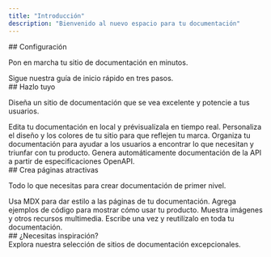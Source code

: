 ```yaml
---
title: "Introducción"
description: "Bienvenido al nuevo espacio para tu documentación"
---
```


<div id="setting-up">
  ## Configuración
</div>

Pon en marcha tu sitio de documentación en minutos.

<Card title="Start here" icon="rocket" href="/es/quickstart" horizontal>
  Sigue nuestra guía de inicio rápido en tres pasos.
</Card>

<div id="make-it-yours">
  ## Hazlo tuyo
</div>

Diseña un sitio de documentación que se vea excelente y potencie a tus usuarios.

<Columns cols={2}>
  <Card title="Edita localmente" icon="pen-to-square" href="/es/development">
    Edita tu documentación en local y prévisualízala en tiempo real.
  </Card>

  <Card title="Personaliza tu sitio" icon="palette" href="/es/essentials/settings">
    Personaliza el diseño y los colores de tu sitio para que reflejen tu marca.
  </Card>

  <Card title="Configura la navegación" icon="map" href="/es/essentials/navigation">
    Organiza tu documentación para ayudar a los usuarios a encontrar lo que necesitan y triunfar con tu producto.
  </Card>

  <Card title="Documentación de la API" icon="terminal" href="/es/api-reference/introduction">
    Genera automáticamente documentación de la API a partir de especificaciones OpenAPI.
  </Card>
</Columns>

<div id="create-beautiful-pages">
  ## Crea páginas atractivas
</div>

Todo lo que necesitas para crear documentación de primer nivel.

<Columns cols={2}>
  <Card title="Escribe con MDX" icon="pen-fancy" href="/es/essentials/markdown">
    Usa MDX para dar estilo a las páginas de tu documentación.
  </Card>

  <Card title="Ejemplos de código" icon="code" href="/es/essentials/code">
    Agrega ejemplos de código para mostrar cómo usar tu producto.
  </Card>

  <Card title="Imágenes" icon="image" href="/es/essentials/images">
    Muestra imágenes y otros recursos multimedia.
  </Card>

  <Card title="Snippets reutilizables" icon="recycle" href="/es/essentials/reusable-snippets">
    Escribe una vez y reutilízalo en toda tu documentación.
  </Card>
</Columns>

<div id="need-inspiration">
  ## ¿Necesitas inspiración?
</div>

<Card title="Ver ejemplos completos" icon="stars" href="https://mintlify.com/customers">
  Explora nuestra selección de sitios de documentación excepcionales.
</Card>